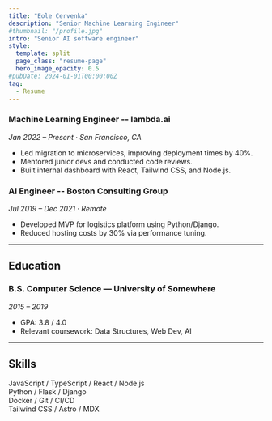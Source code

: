 ```yaml
---
title: "Eole Cervenka"
description: "Senior Machine Learning Engineer"
#thumbnail: "/profile.jpg"
intro: "Senior AI software engineer"
style:
  template: split
  page_class: "resume-page"
  hero_image_opacity: 0.5
#pubDate: 2024-01-01T00:00:00Z
tag:
  - Resume
---
```


### Machine Learning Engineer -- lambda.ai  

*Jan 2022 – Present · San Francisco, CA*  

- Led migration to microservices, improving deployment times by 40%.  
- Mentored junior devs and conducted code reviews.  
- Built internal dashboard with React, Tailwind CSS, and Node.js.

### AI Engineer -- Boston Consulting Group 
*Jul 2019 – Dec 2021 · Remote*  
- Developed MVP for logistics platform using Python/Django.  
- Reduced hosting costs by 30% via performance tuning.

---

## Education

### B.S. Computer Science — University of Somewhere  
*2015 – 2019*  
- GPA: 3.8 / 4.0  
- Relevant coursework: Data Structures, Web Dev, AI

---

## Skills

JavaScript / TypeScript / React / Node.js  
Python / Flask / Django  
Docker / Git / CI/CD  
Tailwind CSS / Astro / MDX

